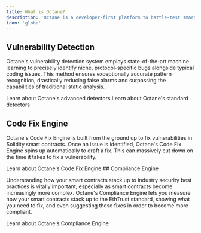 ```yaml
---
title: What is Octane?
description: 'Octane is a developer-first platform to battle-test smart contracts with cutting-edge machine learning. Our engines search for issues in your source code, and show you concretely what matters and how to fix it.'
icon: 'globe'
---
```


<CardGroup cols={2}>
  <Card
    title='When to use Octane'
    icon='lightbulb'
    href='essentials/when-to-use'
  ></Card>
  <Card
    title='What Octane detects'
    icon='radar'
    href='essentials/what-octane-detects'
  ></Card>
</CardGroup>

## Vulnerability Detection

Octane's vulnerability detection system employs state-of-the-art machine learning to precisely identify niche, protocol-specific bugs alongside typical coding issues. This method ensures exceptionally accurate pattern recognition, drastically reducing false alarms and surpassing the capabilities of traditional static analysis.

<CardGroup cols={2}>
  <Card title='Advanced Detectors' icon='stars' href='detectors/advanced/'>
    Learn about Octane's advanced detectors
  </Card>
  <Card title='Standard Detectors' icon='code' href='detectors/standard'>
    Learn about Octane's standard detectors
  </Card>
</CardGroup>

## Code Fix Engine

Octane's Code Fix Engine is built from the ground up to fix vulnerabilities in Solidity smart contracts. Once an issue is identified, Octane's Code Fix Engine spins up automatically to draft a fix. This can massively cut down on the time it takes to fix a vulnerability.

<CardGroup cols={1}>
  <Card title='Code Fix Engine' icon='wrench' href='essentials/code-fix'>
    Learn about Octane's Code Fix Engine
  </Card>
</CardGroup>
## Compliance Engine

Understanding how your smart contracts stack up to industry security best practices is vitally important, especially as smart contracts become increasingly more complex. Octane's Compliance Engine lets you measure how your smart contracts stack up to the EthTrust standard, showing what you need to fix, and even suggesting these fixes in order to become more compliant.

<CardGroup cols={1}>
  <Card title='Compliance Engine' icon='shield' href='essentials/compliance'>
    Learn about Octane's Compliance Engine
  </Card>
</CardGroup>